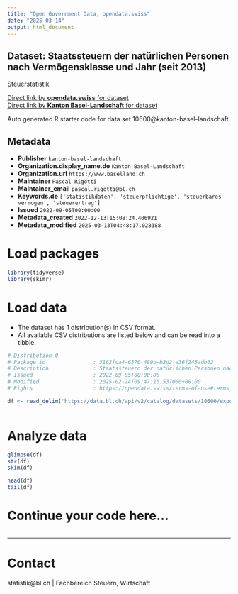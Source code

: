 ```yaml
---
title: "Open Government Data, opendata.swiss"
date: "2025-03-14"
output: html_document
---
```


## Dataset: Staatssteuern der natürlichen Personen nach Vermögensklasse und Jahr (seit 2013)

Steuerstatistik

[Direct link by **opendata.swiss** for dataset](https://opendata.swiss/de/dataset/staatssteuern-der-naturlichen-personen-nach-vermogensklasse-und-jahr-ab-2013)<br>
[Direct link by **Kanton Basel-Landschaft** for dataset](https://data.bl.ch/explore/dataset/10600/)

Auto generated R starter code for data set 10600@kanton-basel-landschaft.

## Metadata

- **Publisher** `kanton-basel-landschaft`
- **Organization.display_name.de** `Kanton Basel-Landschaft`
- **Organization.url** `https://www.baselland.ch`
- **Maintainer** `Pascal Rigotti`
- **Maintainer_email** `pascal.rigotti@bl.ch`
- **Keywords.de** `['statistikdaten', 'steuerpflichtige', 'steuerbares-vermogen', 'steuerertrag']`
- **Issued** `2022-09-05T00:00:00`
- **Metadata_created** `2022-12-13T15:08:24.406921`
- **Metadata_modified** `2025-03-13T04:48:17.028388`


# Load packages

```r

library(tidyverse)
library(skimr)

```

# Load data

-   The dataset has 1 distribution(s) in CSV format.
-   All available CSV distributions are listed below and can be read into a tibble.

```r

# Distribution 0
# Package_id               : 3162fca4-6370-489b-b2d2-a36f245adb62
# Description              : Staatssteuern der natürlichen Personen nach Vermögensklasse und Jahr (seit 2013) (csv)
# Issued                   : 2022-09-05T00:00:00
# Modified                 : 2025-02-24T09:47:15.537000+00:00
# Rights                   : https://opendata.swiss/terms-of-use#terms_by

df <- read_delim('https://data.bl.ch/api/v2/catalog/datasets/10600/exports/csv?use_labels=true')



```

# Analyze data

```r

glimpse(df)
str(df)
skim(df)

head(df)
tail(df)

```

# Continue your code here...

```r

```

------------------------------------------------------------------------

# Contact

statistik@bl.ch | Fachbereich Steuern, Wirtschaft
